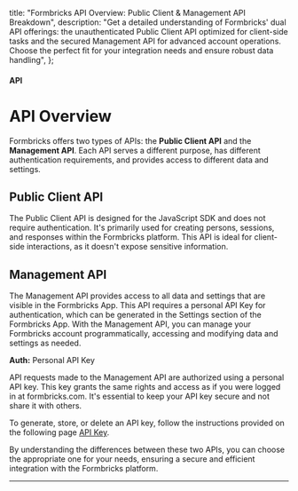   title: "Formbricks API Overview: Public Client & Management API Breakdown",
  description:
    "Get a detailed understanding of Formbricks' dual API offerings: the unauthenticated Public Client API optimized for client-side tasks and the secured Management API for advanced account operations. Choose the perfect fit for your integration needs and ensure robust data handling",
};

#### API

# API Overview

Formbricks offers two types of APIs: the **Public Client API** and the **Management API**. Each API serves a different purpose, has different authentication requirements, and provides access to different data and settings.

## Public Client API

The Public Client API is designed for the JavaScript SDK and does not require authentication. It's primarily used for creating persons, sessions, and responses within the Formbricks platform. This API is ideal for client-side interactions, as it doesn't expose sensitive information.

## Management API

The Management API provides access to all data and settings that are visible in the Formbricks App. This API requires a personal API Key for authentication, which can be generated in the Settings section of the Formbricks App. With the Management API, you can manage your Formbricks account programmatically, accessing and modifying data and settings as needed.

**Auth:** Personal API Key

API requests made to the Management API are authorized using a personal API key. This key grants the same rights and access as if you were logged in at formbricks.com. It's essential to keep your API key secure and not share it with others.

To generate, store, or delete an API key, follow the instructions provided on the following page [API Key](/docs/api/api-key-setup).

<Note>
  By understanding the differences between these two APIs, you can choose the appropriate one for your needs,
  ensuring a secure and efficient integration with the Formbricks platform.
</Note>

---
